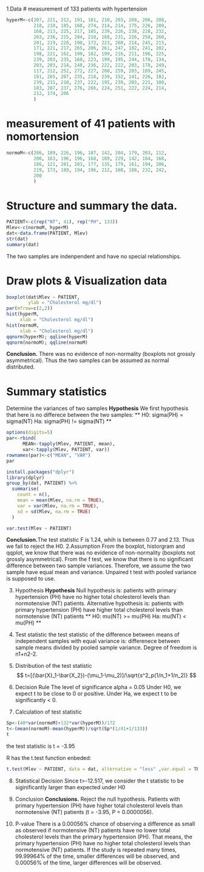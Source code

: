 1.Data
# measurement of 133 patients with hypertension
```r
hyperM<-c(207, 221, 212, 191, 181, 210, 203, 208, 206, 208,
          218, 210, 185, 168, 274, 214, 214, 175, 226, 280, 
          168, 213, 225, 217, 185, 239, 226, 238, 228, 232, 
          203, 236, 215, 284, 210, 188, 231, 226, 258, 260, 
          201, 219, 220, 190, 172, 223, 260, 214, 245, 215, 
          171, 221, 217, 265, 206, 261, 247, 182, 241, 202, 
          198, 221, 162, 199, 182, 199, 216, 211, 196, 225, 
          239, 203, 235, 168, 223, 199, 195, 244, 178, 134, 
          203, 203, 214, 240, 236, 222, 222, 203, 178, 249, 
          117, 212, 252, 272, 227, 200, 259, 203, 189, 245, 
          181, 265, 207, 235, 218, 239, 152, 141, 226, 182, 
          239, 231, 210, 237, 222, 195, 239, 203, 221, 180, 
          183, 207, 237, 276, 266, 224, 251, 222, 224, 214, 
          212, 174, 206
          )
```

# measurement of 41 patients with nomortension
```r
normoM<-c(286, 189, 226, 196, 187, 142, 204, 179, 203, 212,
          206, 163, 196, 196, 168, 189, 229, 142, 184, 168,
          186, 121, 281, 203, 177, 135, 179, 161, 194, 206,
          219, 173, 189, 194, 196, 212, 168, 188, 232, 242, 
          200
          )
```

# Structure and summary the data.
```r
PATIENT<-c(rep("NT", 41), rep("PH", 133))
Mlev<-c(normoM, hyperM)           
dat<-data.frame(PATIENT, Mlev)           
str(dat)
summary(dat)
```
The two samples are indenpendent and have no special relationships.

# Draw plots & Visualization data
```r
boxplot(dat$Mlev ~ PATIENT,
        ylab = "Cholesterol mg/dl")
par(mfrow=c(2,2))
hist(hyperM,
     xlab = "Cholesterol mg/dl")
hist(normoM,
     xlab = "Cholesterol mg/dl")
qqnorm(hyperM); qqline(hyperM)
qqnorm(normoM); qqline(normoM)
```
**Conclusion.** There was no evidence of non-normality (boxplots not grossly asymmetrical). Thus the two samples can be assumed as normal distributed.

# Summary statistics
Determine the variances of two samples
**Hypothesis** We first hypothesis that here is no differece between the two samples:
** H0: sigma(PH) = sigma(NT) **
** Ha: sigma(PH) != sigma(NT) **
```r
options(digits=5)
par<-rbind(
      MEAN<-tapply(Mlev, PATIENT, mean),
      var<-tapply(Mlev, PATIENT, var))
rownames(par)<-c("MEAN", "VAR")
par 
```
```r
install.packages("dplyr")
library(dplyr)
group_by(dat, PATIENT) %>%
  summarise(
    count = n(),
    mean = mean(Mlev, na.rm = TRUE),
    var = var(Mlev, na.rm = TRUE),
    sd = sd(Mlev, na.rm = TRUE)
  )
```

```r
var.test(Mlev ~ PATIENT)
```
**Conclusion.**The test statistic F is 1.24, whih is between 0.77 and 2.13. Thus we fail to reject the H0. 
2.Assumption
From the boxplot, historgram and qqplot, we know that there was no evidence of non-normality (boxplots not grossly asymmetrical). 
From the f test, we know that there is no significant difference between two sample variances.
Therefore, we assume the two sample have equal mean and variance.
Unpaired  t test with pooled variance is supposed to use.

3. Hypothesis
**Hypothesis** 
Null hypothesis is: patients with primary hypertension (PH) have no higher total cholesterol levels than normotensive (NT) patients.
Alternative hypothesis is: patients with primary hypertension (PH) have higher total cholesterol levels than normotensive (NT) patients
** H0: mu(NT) >= mu(PH) **
** Ha: mu(NT) < mu(PH) **

4. Test statistic
the test statistic of the difference between means of independent samples with equal variance is:
differenece between sample means divided by pooled sample variance.
Degree of freedom is n1+n2-2.

5. Distribution of the test statistic
$$ t=[(\bar{X}_1-\bar{X_2})-(\mu_1-\mu_2)]/\sqrt{s^2_p(1/n_1+1/n_2)} $$

6. Decision Rule
The level of significance alpha = 0.05
Under H0, we expect t to be close to 0 or positive. Under Ha, we expect t to be significantly < 0.

7. Calculation of test statistic
```r
Sp<-(40*var(normoM)+132*var(hyperM))/172
t<-(mean(normoM)-mean(hyperM))/sqrt(Sp*(1/41+1/133))
t
```
the test statistic is t = -3.95

R has the t.test function enbeded:
```r
t.test(Mlev ~ PATIENT, data = dat, alternative = "less" ,var.equal = TRUE, paired = FALSE)
```

8. Statistical Decision
Since t>-12.517, we consider the t statistic to be siginificantly larger than expected under H0

9. Conclusion
**Conclusions.** Reject the null hypothesis. Patients with primary hypertension (PH) have higher total cholesterol levels than normotensive (NT) patients (t = -3.95, P = 0.0000056).

10. P-value
There is a 0.00056% chance of observing a difference as small as observed if normotensive (NT) patients have no lower total cholesterol levels than the primary hypertension (PH). That means, the primary hypertension (PH) have no higher total cholesterol levels than normotensive (NT) patients.
If the study is repeated many times, 99.99964% of the time, smaller differences will be observed, and 0.00056% of the time, larger differences will be observed.

     
